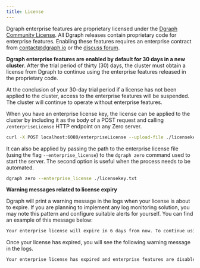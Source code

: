 ```yaml
---
title: License
---
```


Dgraph enterprise features are proprietary licensed under the [Dgraph Community
License][dcl]. All Dgraph releases contain proprietary code for enterprise
features. Enabling these features requires an enterprise contract from
[contact@dgraph.io](mailto:contact@dgraph.io) or the
[discuss forum](https://discuss.dgraph.io).

**Dgraph enterprise features are enabled by default for 30 days in a new
cluster**. After the trial period of thirty (30) days, the cluster must obtain a
license from Dgraph to continue using the enterprise features released in the
proprietary code.

<Note>
  At the conclusion of your 30-day trial period if a license has not been
  applied to the cluster, access to the enterprise features will be suspended.
  The cluster will continue to operate without enterprise features.
</Note>

When you have an enterprise license key, the license can be applied to the
cluster by including it as the body of a POST request and calling
`/enterpriseLicense` HTTP endpoint on any Zero server.

```sh
curl -X POST localhost:6080/enterpriseLicense --upload-file ./licensekey.txt
```

It can also be applied by passing the path to the enterprise license file (using
the flag `--enterprise_license`) to the `dgraph zero` command used to start the
server. The second option is useful when the process needs to be automated.

```sh
dgraph zero --enterprise_license ./licensekey.txt
```

**Warning messages related to license expiry**

Dgraph will print a warning message in the logs when your license is about to
expire. If you are planning to implement any log monitoring solution, you may
note this pattern and configure suitable alerts for yourself. You can find an
example of this message below:

```sh
Your enterprise license will expire in 6 days from now. To continue using enterprise features after 6 days from now, apply a valid license. To get a new license, contact us at https://dgraph.io/contact.
```

Once your license has expired, you will see the following warning message in the
logs.

```sh
Your enterprise license has expired and enterprise features are disabled. To continue using enterprise features, apply a valid license. To receive a new license, contact us at https://dgraph.io/contact.
```

[dcl]: https://github.com/dgraph-io/dgraph/blob/main/licenses/DCL.txt
